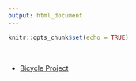 ```yaml
---
output: html_document
---
```


```r
knitr::opts_chunk$set(echo = TRUE)
```

\


* [Bicycle Project](./project/bike_sharing.html)